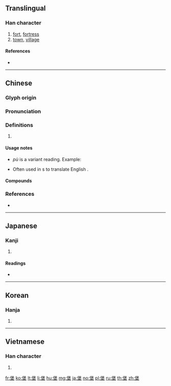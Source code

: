 {{character info/new}}
==Translingual==

===Han character===
{{Han char|rn=32|rad=土|as=09|sn=12|four=26104|canj=ODG|ids=⿱保土}}

# [[fort]], [[fortress]]
# [[town]], [[village]]

====References====
* {{Han ref|kx=0233.150|dkj=05254|dj=0470.310|hdz=10464.130|uh=5821|ud=22561|bh=B3F9|bd=46073}}

----

==Chinese==
{{zh-forms}}

===Glyph origin===
{{Han etym}}

===Pronunciation===
{{zh-pron
|m=bǎo,pù
|c=bou2
|mc=y
|oc=y
|cat=
}}

===Definitions===
{{zh-hanzi}}

# {{rfdef|zh}}

====Usage notes====
* {{qualifier|Mandarin}} ''pù'' is a variant reading. Example: {{zh-x|^烏魯木齊 ^地窩堡{pù} ^國際.^機場|{{w|Ürümqi Diwopu International Airport|Ürümqi Diwo'''pu''' International Airport}}}}
* Often used in {{w|Phono-semantic matching}}s to translate English {{m|en|-burgh}}.

====Compounds====
{{zh-der|伊斯坦堡|匹茲堡|古堡|土木堡|城堡|堡塢|堡壘|堡砦|堡礁|安平古堡|布綸堡|愛丁堡|橋頭堡|海德堡|海森堡|漢堡|盧森堡|碉堡|空中堡壘|空頭堡|聖彼得堡|興登堡|西臺古堡|貝登堡|關堡|馬德堡}}

===References===
* {{R:twedu|A00792}}

----

==Japanese==

===Kanji===
{{ja-kanji|grade=|rs=土09}}

# {{defn|lang=ja|sort=土09}}

====Readings====
* {{ja-readings|on=[[ほう]] (hō), [[ほ]] (ho)|kun=[[とりで]] (toride)}}

----

==Korean==

===Hanja===
{{ko-hanja|hangeul=보|rv=bo|mr=po}}

# {{defn|lang=ko|sort=土09}}

----

==Vietnamese==

===Han character===
{{vi-hantu|[[bảo]]|rs=土09}}

# {{defn|lang=vi|sort=土09}}

[[fr:堡]]
[[ko:堡]]
[[lt:堡]]
[[li:堡]]
[[hu:堡]]
[[mg:堡]]
[[ja:堡]]
[[no:堡]]
[[pl:堡]]
[[ru:堡]]
[[th:堡]]
[[zh:堡]]